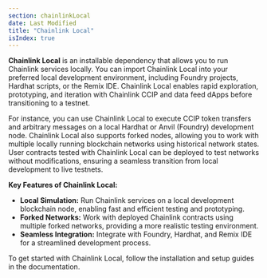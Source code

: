 ```yaml
---
section: chainlinkLocal
date: Last Modified
title: "Chainlink Local"
isIndex: true
---
```



**Chainlink Local** is an installable dependency that allows you to run Chainlink services locally. You can import Chainlink Local into your preferred local development environment,
including Foundry projects, Hardhat scripts, or the Remix IDE. Chainlink Local enables rapid exploration, prototyping, and iteration with Chainlink CCIP and data feed dApps
before transitioning to a testnet.

For instance, you can use Chainlink Local to execute CCIP token transfers and arbitrary messages on a local Hardhat or Anvil (Foundry) development node. Chainlink Local also supports forked nodes,
allowing you to work with multiple locally running blockchain networks using historical network states. User contracts tested with Chainlink Local can be deployed to test networks without modifications,
ensuring a seamless transition from local development to live testnets.

**Key Features of Chainlink Local:**

- **Local Simulation:** Run Chainlink services on a local development blockchain node, enabling fast and efficient testing and prototyping.
- **Forked Networks:** Work with deployed Chainlink contracts using multiple forked networks, providing a more realistic testing environment.
- **Seamless Integration:** Integrate with Foundry, Hardhat, and Remix IDE for a streamlined development process.

To get started with Chainlink Local, follow the installation and setup guides in the documentation.

<YouTube id="https://www.youtube.com/watch?v=rEVjU9tOf74" />
